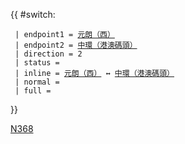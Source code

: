 {{Error|錯誤：此模板已停用。請見[[Template:HK Bus Route Cross Harbour/doc]]。}}{{ #switch: {{{format|}}}
  | endpoint1 = [[元朗（西）巴士總站|元朗（西）]]
  | endpoint2 = [[中環（港澳碼頭）巴士總站|中環（港澳碼頭）]]
  | direction = 2
  | status = {{HK Bus Status|N}}
  | inline = [[元朗（西）巴士總站|元朗（西）]] ↔ [[中環（港澳碼頭）巴士總站|中環（港澳碼頭）]]
  | normal =
  | full =
}}<noinclude>[[Category:過海隧道巴士路線模板|N368]]</noinclude>